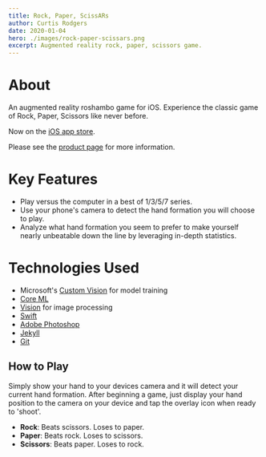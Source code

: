 ```yaml
---
title: Rock, Paper, ScissARs
author: Curtis Rodgers
date: 2020-01-04
hero: ./images/rock-paper-scissars.png
excerpt: Augmented reality rock, paper, scissors game.
---
```


# [](#header-about)About

An augmented reality roshambo game for iOS. Experience the classic game of Rock, Paper, Scissors like never before.

Now on the [iOS app store](https://itunes.apple.com/app/rock-paper-scissars/id1433851474).

Please see the [product page](https://rock-paper-scissars.curtisrodgers.com) for more information.

# [](#header-features)Key Features

* Play versus the computer in a best of 1/3/5/7 series.
* Use your phone's camera to detect the hand formation you will choose to play.
* Analyze what hand formation you seem to prefer to make yourself nearly unbeatable down the line by leveraging in-depth statistics.

# [](#header-tech)Technologies Used

* Microsoft's [Custom Vision](https://www.customvision.ai/) for model training
* [Core ML](https://developer.apple.com/documentation/coreml)
* [Vision](https://developer.apple.com/documentation/vision) for image processing
* [Swift](https://developer.apple.com/swift/)
* [Adobe Photoshop](https://www.adobe.com/products/photoshop.html)
* [Jekyll](https://jekyllrb.com/)
* [Git](https://git-scm.com/)

## How to Play

Simply show your hand to your devices camera and it will detect your current hand formation. After beginning a game, just display your hand position to the camera on your device and tap the overlay icon when ready to 'shoot'.

- **Rock**: Beats scissors. Loses to paper.
- **Paper**: Beats rock. Loses to scissors.
- **Scissors**: Beats paper. Loses to rock.